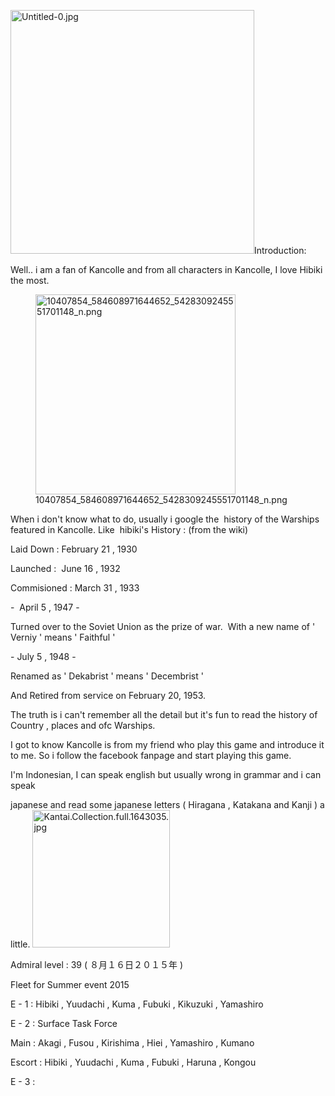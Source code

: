 [[File:Untitled-0.jpg|thumb|390px]]Introduction:

Well.. i am a fan of Kancolle and from all characters in Kancolle, I love Hibiki the most.

[[File:10407854_584608971644652_5428309245551701148_n.png|thumb|320px]]

<p style="margin-top:0.4em;margin-bottom:0.5em;">
</p>

When i don't know what to do, usually i google the  history of the Warships featured in Kancolle. Like  hibiki's History : (from the wiki) 

Laid Down : February 21 , 1930

Launched :  June 16 , 1932 

Commisioned : March 31 , 1933

-  April 5 , 1947 -

Turned over to the Soviet Union as the prize of war.  With a new name of ' Verniy ' means ' Faithful '

- July 5 , 1948 -

Renamed as ' Dekabrist ' means ' Decembrist '

And Retired from service on February 20, 1953.

The truth is i can't remember all the detail but it's fun to read the history of Country , places and ofc Warships.

I got to know Kancolle is from my friend who play this game and introduce it to me. So i follow the facebook fanpage and start playing this game.

I'm Indonesian, I can speak english but usually wrong in grammar and i can speak

japanese and read some japanese letters ( Hiragana , Katakana and Kanji ) a little.
[[File:Kantai.Collection.full.1643035.jpg|thumb|220px]]

Admiral level : 39 ( ８月１６日２０１５年 )

Fleet for Summer event 2015 

E - 1 : Hibiki , Yuudachi , Kuma , Fubuki , Kikuzuki , Yamashiro

E - 2 : Surface Task Force 

Main : Akagi , Fusou , Kirishima , Hiei , Yamashiro , Kumano

Escort : Hibiki , Yuudachi , Kuma , Fubuki , Haruna , Kongou


E - 3 : 